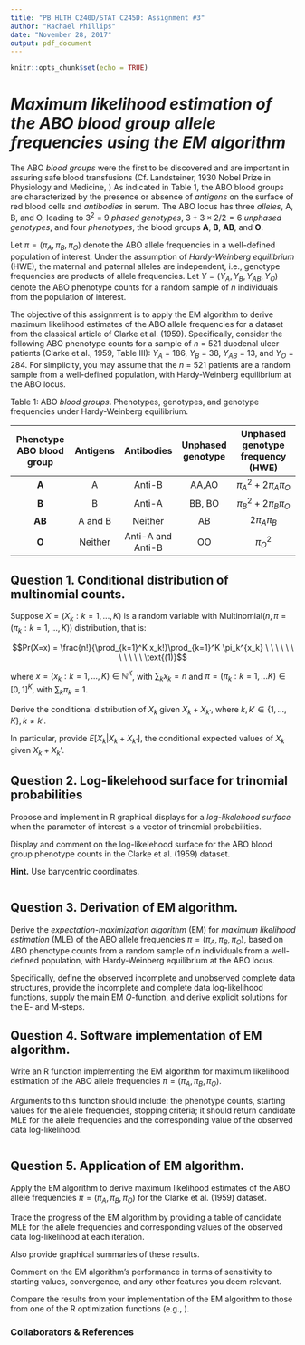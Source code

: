 ```yaml
---
title: "PB HLTH C240D/STAT C245D: Assignment #3"
author: "Rachael Phillips"
date: "November 28, 2017"
output: pdf_document
---
```


```r
knitr::opts_chunk$set(echo = TRUE)
```

# *Maximum likelihood estimation of the ABO blood group allele frequencies using the EM algorithm*

The ABO *blood groups* were the first to be discovered and are important in assuring safe blood transfusions
(Cf. Landsteiner, 1930 Nobel Prize in Physiology and Medicine, \texttt{nobelprize.org/nobel\_prizes/medicine/laureates/1930})
As indicated in Table 1, the ABO blood groups are characterized by the presence or absence of *antigens* on the surface of red blood cells and *antibodies* in serum. The ABO locus has three *alleles*, A, B, and O, leading to $3^2$ = $9$ *phased genotypes*, $3 + 3 \times 2/2 = 6$ *unphased genotypes*, and four *phenotypes*, the blood groups **A**, **B**, **AB**, and **O**.

Let $\pi = (\pi_A,\pi_B,\pi_O)$ denote the ABO allele frequencies in a well-defined population of interest. Under the assumption of *Hardy-Weinberg equilibrium* (HWE), the maternal and paternal alleles are independent, i.e., genotype frequencies are products of allele frequencies. Let $Y = (Y_A,Y_B,Y_{AB},Y_O)$ denote the ABO phenotype counts for a random sample of $n$ individuals from the population of interest.

The objective of this assignment is to apply the EM algorithm to derive maximum likelihood estimates of the ABO allele frequencies for a dataset from the classical article of Clarke et al. (1959). Specifically, consider the following ABO phenotype counts for a sample of $n$ = 521 duodenal ulcer patients (Clarke et al., 1959, Table III): $Y_A$ = 186, $Y_B$ = 38, $Y_{AB}$ = 13, and $Y_O$ = 284. For simplicity, you may assume that the $n$ = 521 patients are a random sample from a well-defined population, with Hardy-Weinberg equilibrium at the ABO locus.

\vspace{.3in}

Table 1: ABO *blood groups*. Phenotypes, genotypes, and genotype frequencies under Hardy-Weinberg equilibrium.

| **Phenotype ABO blood group** | **Antigens** | **Antibodies** | **Unphased genotype** | **Unphased genotype frequency (HWE)** |
|:-------------------------:|:--------:|:-----------------------:|:-----------------:|:---------------------------------:|
| **A** | A | Anti-B | AA,AO | $\pi_A^2 + 2\pi_A\pi_O$ |
| **B** | B | Anti-A | BB, BO | $\pi_B^2 + 2\pi_B\pi_O$ |
| **AB** | A and B | Neither | AB | $2\pi_A\pi_B$ |
| **O** | Neither | Anti-A and Anti-B | OO | $\pi_O^2$ |

## Question 1. Conditional distribution of multinomial counts.

Suppose $X=(X_k:k=1, ..., K)$ is a random variable with Multinomial$(n, \pi = (\pi_k : k=1, ..., K))$ distribution, that is:

$$Pr(X=x) = \frac{n!}{\prod_{k=1}^K x_k!}\prod_{k=1}^K \pi_k^{x_k}  \ \ \ \ \ \ \ \ \ \ \ \text{(1)}$$

where $x = (x_k : k = 1, ..., K) \in \mathbb{N}^K$, with $\sum_k x_k = n$ and $\pi = (\pi_k : k=1, ... K) \in [0,1]^K$, with $\sum_k \pi_k = 1$.

Derive the conditional distribution of $X_k$ given $X_k + X_{k'}$, where $k,k' \in \{ 1, ... , K \}, k \neq k'$.

In particular, provide $E[X_k | X_k + X_{k'}]$, the conditional expected values of $X_k$ given $X_k + X_k'$.

\vspace{.1in}


## Question 2. Log-likelehood surface for trinomial probabilities

Propose and implement in R graphical displays for a *log-likelehood surface* when the parameter of interest is a vector of trinomial probabilities.

Display and comment on the log-likelehood surface for the ABO blood group phenotype counts in the Clarke et al. (1959) dataset.

**Hint.** Use barycentric coordinates.

\vspace{.1in}

```r

```

## Question 3. Derivation of EM algorithm.
Derive the *expectation-maximization algorithm* (EM) for *maximum likelihood estimation* (MLE) of the ABO allele frequencies $\pi = (\pi_A,\pi_B,\pi_O)$, based on ABO phenotype counts from a random sample of $n$ individuals from a well-defined population, with Hardy-Weinberg equilibrium at the ABO locus.

Specifically, define the observed incomplete and unobserved complete data structures, provide the incomplete and complete data log-likelihood functions, supply the main EM $Q$-function, and derive explicit solutions for the E- and M-steps.

\vspace{.1in}


## Question 4. Software implementation of EM algorithm.

Write an R function implementing the EM algorithm for maximum likelihood estimation of the ABO allele frequencies $\pi = (\pi_A,\pi_B,\pi_O)$.

Arguments to this function should include: the phenotype counts, starting values for the allele frequencies, stopping criteria; it should return candidate MLE for the allele frequencies and the corresponding value of the observed data log-likelihood.

\vspace{.1in}

```r

```

## Question 5. Application of EM algorithm.

Apply the EM algorithm to derive maximum likelihood estimates of the ABO allele frequencies $\pi = (\pi_A,\pi_B,\pi_O)$ for the Clarke et al. (1959) dataset.

Trace the progress of the EM algorithm by providing a table of candidate MLE for the allele frequencies and corresponding values of the observed data log-likelihood at each iteration.

Also provide graphical summaries of these results.

Comment on the EM algorithm’s performance in terms of sensitivity to starting values, convergence, and any other features you deem relevant.

Compare the results from your implementation of the EM algorithm to those from one of the R optimization functions (e.g., \texttt{optim}).

\vspace{.1in}


### Collaborators & References
